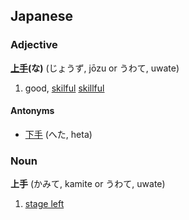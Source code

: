 ==Japanese==
===Adjective===
'''[[上]][[手]](な)''' (じょうず, jōzu or うわて, uwate)

# good, [[skilful]] [[skillful]]
====Antonyms====
*[[下手]] (へた, heta)

===Noun===
'''上手''' (かみて, kamite or うわて, uwate)

# [[stage left]]